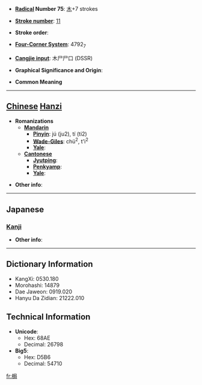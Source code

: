 * '''[[Wiktionary:Chinese radical index| Radical]] Number 75''': [[Wiktionary:Chinese radical index 木|木]]+7 strokes

* '''[[Wiktionary:Chinese total strokes index|Stroke number]]''': [[Wiktionary:Chinese total strokes index 11|11]]

* '''Stroke order''': 

* '''[[Wiktionary:Chinese four corner index|Four-Corner System]]''': 4792<sub>7</sub>

* '''[[Wiktionary:Chinese Cangjie index|Cangjie input]]''': 木尸尸口 (DSSR)

* '''Graphical Significance and Origin''': 

* '''Common Meaning'''

----

== [[Chinese]] [[Hanzi]] ==

* '''Romanizations'''
** '''[[Mandarin]]'''
*** '''[[Pinyin]]''': jú (ju2), tí (ti2)
*** '''[[Wade-Giles]]''': chü<sup>2</sup>, t'i<sup>2</sup>
*** '''[[Yale]]''': 
** '''[[Cantonese]]'''
*** '''[[Jyutping]]''':
*** '''[[Penkyamp]]''': 
*** '''[[Yale]]''': 

* '''Other info''': 

----

==Japanese==
===[[Kanji]]===
{{kanji|on readings=[[きく]] (kiku), [[こく]] (koku), [[きょく]] (kyoku)
|kun readings=[[ぜん]] (zen)
}}

* '''Other info''':  

----

== Dictionary Information ==

* KangXi: 0530.180
* Morohashi: 14879
* Dae Jaweon: 0919.020
* Hanyu Da Zidian: 21222.010

== Technical Information ==

* '''Unicode''':
** Hex: 68AE
** Decimal: 26798
* '''Big5''':
** Hex: D5B6
** Decimal: 54710

[[fr:梮]]